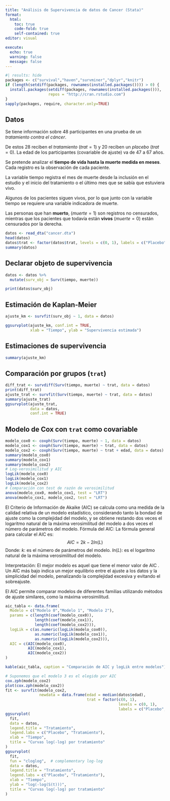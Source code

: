 ```yaml
---
title: "Análisis de Supervivencia de datos de Cancer (Stata)"
format:
  html:
    toc: true
    code-fold: true
    self-contained: true
editor: visual

execute:
  echo: true
  warning: false
  message: false
---
```


```r
#| results: hide
packages <- c("survival","haven","survminer","dplyr","knitr")
if (length(setdiff(packages, rownames(installed.packages()))) > 0) {
  install.packages(setdiff(packages, rownames(installed.packages())), 
                   repos = "http://cran.rstudio.com")
}
sapply(packages, require, character.only=TRUE)
```

## Datos

Se tiene información sobre $48$ participantes en una prueba de un *tratamiento contra el cáncer*.

De estos $28$ reciben el *tratamiento* $(trat = 1)$ y $20$ reciben un *placebo* $(trat = 0)$. La edad de los participantes (covariable de ajuste) va de $47$ a $67$ años.

Se pretende analizar el **tiempo de vida hasta la muerte medida en meses**. Cada registro es la observación de cada paciente.

La variable tiempo registra el mes de muerte desde la inclusión en el estudio y el inicio del tratamiento o el último mes que se sabía que estuviera vivo.

Algunos de los pacientes siguen vivos, por lo que junto con la variable tiempo se requiere una variable indicadora de muerte.

Las personas que han **muerto**, $(muerte = 1)$ son registros no censurados, mientras que los pacientes que todavía están **vivos** $(muerte = 0)$ están censurados por la derecha.

```r
datos <- read_dta("cancer.dta")
head(datos)
datos$trat <- factor(datos$trat, levels = c(0, 1), labels = c("Placebo", "Tratamiento"))
summary(datos)
```

## Declarar objeto de supervivencia

```r
datos <- datos %>%
  mutate(surv_obj = Surv(tiempo, muerte))

print(datos$surv_obj)
```

## Estimación de Kaplan-Meier

```r
ajuste_km <- survfit(surv_obj ~ 1, data = datos)

ggsurvplot(ajuste_km, conf.int = TRUE, 
           xlab = "Tiempo", ylab = "Supervivencia estimada")
```

## Estimaciones de supervivencia

```r
summary(ajuste_km)
```

## Comparación por grupos (`trat`)

```r
diff_trat <- survdiff(Surv(tiempo, muerte) ~ trat, data = datos)
print(diff_trat)
ajuste_trat <- survfit(Surv(tiempo, muerte) ~ trat, data = datos)
summary(ajuste_trat)
ggsurvplot(ajuste_trat, 
           data = datos,
           conf.int = TRUE)
```

## Modelo de Cox con `trat` como covariable

```r
modelo_cox0 <- coxph(Surv(tiempo, muerte) ~ 1, data = datos)
modelo_cox1 <- coxph(Surv(tiempo, muerte) ~ trat, data = datos)
modelo_cox2 <- coxph(Surv(tiempo, muerte) ~ trat + edad, data = datos)
summary(modelo_cox0)
summary(modelo_cox1)
summary(modelo_cox2)
# Log-verosimilitud y AIC
logLik(modelo_cox0)
logLik(modelo_cox1)
logLik(modelo_cox2)
# Comparación con test de razón de verosimilitud
anova(modelo_cox0, modelo_cox1, test = "LRT")
anova(modelo_cox1, modelo_cox2, test = "LRT")
```

El Criterio de Información de Akaike (AIC) se calcula como una medida de la calidad relativa de un modelo estadístico, considerando tanto la bondad de ajuste como la complejidad del modelo, y se obtiene restando dos veces el logaritmo natural de la máxima verosimilitud del modelo a dos veces el número de parámetros del modelo. Fórmula del AIC: La fórmula general para calcular el AIC es: $$AIC = 2k - 2ln(L) $$ Donde: $k$: es el número de parámetros del modelo. $ln(L)$: es el logaritmo natural de la máxima verosimilitud del modelo.

Interpretación: El mejor modelo es aquel que tiene el menor valor de AIC . Un AIC más bajo indica un mejor equilibrio entre el ajuste a los datos y la simplicidad del modelo, penalizando la complejidad excesiva y evitando el sobreajuste.

El AIC permite comparar modelos de diferentes familias utilizando métodos de ajuste similares, como la máxima verosimilitud.

```r
aic_tabla <- data.frame(
  Modelo = c("Modelo 0","Modelo 1", "Modelo 2"),
  params = c(length(coef(modelo_cox0)),
             length(coef(modelo_cox1)),
             length(coef(modelo_cox2))),
  logLik = c(as.numeric(logLik(modelo_cox0)),
             as.numeric(logLik(modelo_cox1)), 
             as.numeric(logLik(modelo_cox2))),
  AIC = c(AIC(modelo_cox0), 
          AIC(modelo_cox1), 
          AIC(modelo_cox2))
)

kable(aic_tabla, caption = "Comparación de AIC y logLik entre modelos")
```

```r
# Suponemos que el modelo 3 es el elegido por AIC
cox.zph(modelo_cox2)
plot(cox.zph(modelo_cox2))
fit <- survfit(modelo_cox2, 
               newdata = data.frame(edad = median(datos$edad), 
                                    trat = factor(c(0, 1), 
                                                  levels = c(0, 1), 
                                                  labels = c("Placebo", "Tratamiento"))))
ggsurvplot(
  fit,
  data = datos,
  legend.title = "Tratamiento",
  legend.labs = c("Placebo", "Tratamiento"),
  xlab = "Tiempo",
  title = "Curvas log(-log) por tratamiento"
)
ggsurvplot(
  fit,
  fun = "cloglog",  # complementary log-log
  data = datos,
  legend.title = "Tratamiento",
  legend.labs = c("Placebo", "Tratamiento"),
  xlab = "Tiempo",
  ylab = "log(-log(S(t)))",
  title = "Curvas log(-log) por tratamiento"
)
```
